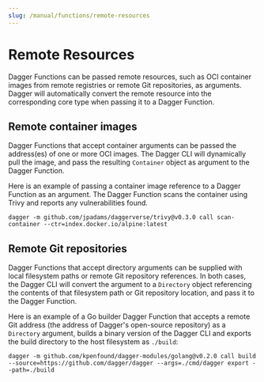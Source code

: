 ```yaml
---
slug: /manual/functions/remote-resources
---
```


# Remote Resources

Dagger Functions can be passed remote resources, such as OCI container images from remote registries or remote Git repositories, as arguments. Dagger will automatically convert the remote resource into the corresponding core type when passing it to a Dagger Function.

## Remote container images

Dagger Functions that accept container arguments can be passed the address(es) of one or more OCI images. The Dagger CLI will dynamically pull the image, and pass the resulting `Container` object as argument to the Dagger Function.

Here is an example of passing a container image reference to a Dagger Function as an argument. The Dagger Function scans the container using Trivy and reports any vulnerabilities found.

```shell
dagger -m github.com/jpadams/daggerverse/trivy@v0.3.0 call scan-container --ctr=index.docker.io/alpine:latest
```

## Remote Git repositories

Dagger Functions that accept directory arguments can be supplied with local filesystem paths or remote Git repository references. In both cases, the Dagger CLI will convert the argument to a `Directory` object referencing the contents of that filesystem path or Git repository location, and pass it to the Dagger Function.

Here is an example of a Go builder Dagger Function that accepts a remote Git address (the address of Dagger's open-source repository) as a `Directory` argument, builds a binary version of the Dagger CLI and exports the build directory to the host filesystem as `./build`:

```shell
dagger -m github.com/kpenfound/dagger-modules/golang@v0.2.0 call build --source=https://github.com/dagger/dagger --args=./cmd/dagger export --path=./build
```
